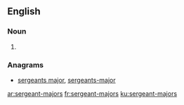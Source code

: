 ==English==

===Noun===
{{head|en|plural}}

# {{plural of|sergeant-major|lang=en|nocat=1}}

===Anagrams===
* [[sergeants major#English|sergeants major]], [[sergeants-major#English|sergeants-major]]


[[ar:sergeant-majors]]
[[fr:sergeant-majors]]
[[ku:sergeant-majors]]
